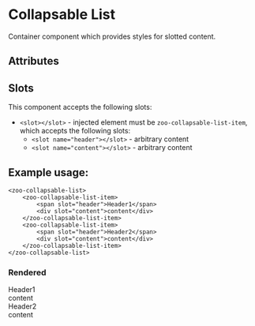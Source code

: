 
<Meta title="Docs/Collapsable List"/>

# Collapsable List

Container component which provides styles for slotted content.

## Attributes

## Slots
This component accepts the following slots:
- `<slot></slot>` - injected element must be `zoo-collapsable-list-item`, which accepts the following slots:
  - `<slot name="header"></slot>` - arbitrary content
  - `<slot name="content"></slot>` - arbitrary content

## Example usage:
```
<zoo-collapsable-list>
	<zoo-collapsable-list-item>
		<span slot="header">Header1</span>
		<div slot="content">content</div>
	</zoo-collapsable-list-item>
	<zoo-collapsable-list-item>
		<span slot="header">Header2</span>
		<div slot="content">content</div>
	</zoo-collapsable-list-item>
</zoo-collapsable-list>
```

### Rendered
<zoo-collapsable-list>
	<zoo-collapsable-list-item>
		<span slot="header">Header1</span>
		<div slot="content">content</div>
	</zoo-collapsable-list-item>
	<zoo-collapsable-list-item>
		<span slot="header">Header2</span>
		<div slot="content">content</div>
	</zoo-collapsable-list-item>
</zoo-collapsable-list>
